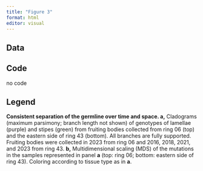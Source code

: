 ```yaml
---
title: "Figure 3"
format: html
editor: visual
---
```


## Data

## Code

no code

## Legend

**Consistent separation of the germline over time and space. a,** Cladograms (maximum parsimony; branch length not shown) of genotypes of lamellae (purple) and stipes (green) from fruiting bodies collected from ring 06 (top) and the eastern side of ring 43 (bottom). All branches are fully supported. Fruiting bodies were collected in 2023 from ring 06 and 2016, 2018, 2021, and 2023 from ring 43. **b,** Multidimensional scaling (MDS) of the mutations in the samples represented in panel **a** (top: ring 06; bottom: eastern side of ring 43). Coloring according to tissue type as in **a**.
